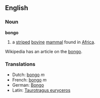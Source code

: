 ==English==

===Noun===
'''bongo'''

# a [[stripe]]d [[bovine]] [[mammal]] found in [[Africa]].
Wikipedia has an article on the [[w:Bongo (antelope)|bongo]].
===Translations===
*Dutch: [[bongo]] ''m''
*French: [[bongo]] ''m''
*German: [[Bongo]]
*Latin: [[Taurotragus euryceros]]